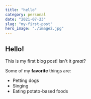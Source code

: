 ---
title: "hello"
category: personal
date: "2021-07-23"
slug: "my-first-post"
hero_image: "./image2.jpg"
---

## Hello!

This is my first blog post! Isn't it _great_?

Some of my **favorite** things are:

- Petting dogs
- Singing
- Eating potato-based foods
